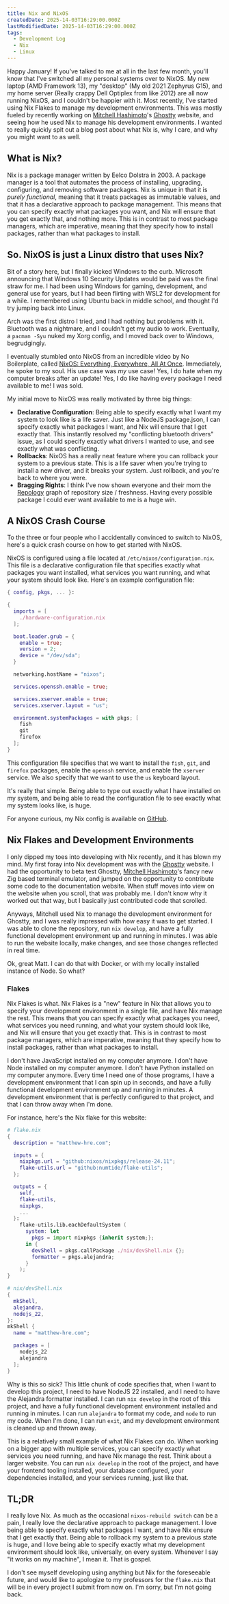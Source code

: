 ---
title: Nix and NixOS
createdDate: 2025-14-03T16:29:00.000Z
lastModifiedDate: 2025-14-03T16:29:00.000Z
tags:
  - Development Log
  - Nix
  - Linux
---

Happy January! If you've talked to me at all in the last few month, you'll know that I've switched all my personal systems over to NixOS. My new laptop (AMD Framework 13), my "desktop" (My old 2021 Zephyrus G15), and my home server (Really crappy Dell Optiplex from like 2012) are all now running NixOS, and I couldn't be happier with it. Most recently, I've started using Nix Flakes to manage my development environments. This was mostly fueled by recently working on [Mitchell Hashimoto](https://mitchellh.com/)'s [Ghostty](https://ghostty.org) website, and seeing how he used Nix to manage his development environments. I wanted to really quickly spit out a blog post about what Nix is, why I care, and why you might want to as well.

## What is Nix?

Nix is a package manager written by Eelco Dolstra in 2003. A package manager is a tool that automates the process of installing, upgrading, configuring, and removing software packages. Nix is unique in that it is _purely functional_, meaning that it treats packages as immutable values, and that it has a declarative approach to package management. This means that you can specify exactly what packages you want, and Nix will ensure that you get exactly that, and nothing more. This is in contrast to most package managers, which are imperative, meaning that they specify how to install packages, rather than what packages to install.

## So. NixOS is just a Linux distro that uses Nix?

Bit of a story here, but I finally kicked Windows to the curb. Microsoft announcing that Windows 10 Security Updates would be paid was the final straw for me. I had been using Windows for gaming, development, and general use for years, but I had been flirting with WSL2 for development for a while. I remembered using Ubuntu back in middle school, and thought I'd try jumping back into Linux.

Arch was the first distro I tried, and I had nothing but problems with it. Bluetooth was a nightmare, and I couldn't get my audio to work. Eventually, a `pacman -Syu` nuked my Xorg config, and I moved back over to Windows, begrudgingly.

I eventually stumbled onto NixOS from an incredible video by No Boilerplate, called [NixOS: Everything, Everywhere, All At Once](https://www.youtube.com/watch?v=CwfKlX3rA6E). Immediately, he spoke to my soul. His use case was _my_ use case! Yes, I do hate when my computer breaks after an update! Yes, I do like having every package I need available to me! I was sold.

My initial move to NixOS was really motivated by three big things:

- **Declarative Configuration**: Being able to specify exactly what I want my system to look like is a life saver. Just like a NodeJS package.json, I can specify exactly what packages I want, and Nix will ensure that I get exactly that. This instantly resolved my "conflicting bluetooth drivers" issue, as I could specify exactly what drivers I wanted to use, and see exactly what was conflicting.
- **Rollbacks**: NixOS has a really neat feature where you can rollback your system to a previous state. This is a life saver when you're trying to install a new driver, and it breaks your system. Just rollback, and you're back to where you were.
- **Bragging Rights**: I think I've now shown everyone and their mom the [Repology](https://repology.org/repositories/graphs) graph of repository size / freshness. Having every possible package I could ever want available to me is a huge win.

## A NixOS Crash Course

To the three or four people who I accidentally convinced to switch to NixOS, here's a quick crash course on how to get started with NixOS.

NixOS is configured using a file located at `/etc/nixos/configuration.nix`. This file is a declarative configuration file that specifies exactly what packages you want installed, what services you want running, and what your system should look like. Here's an example configuration file:

```nix
{ config, pkgs, ... }:

{
  imports = [
    ./hardware-configuration.nix
  ];

  boot.loader.grub = {
    enable = true;
    version = 2;
    device = "/dev/sda";
  }

  networking.hostName = "nixos";

  services.openssh.enable = true;

  services.xserver.enable = true;
  services.xserver.layout = "us";

  environment.systemPackages = with pkgs; [
    fish
    git
    firefox
  ];
}
```

This configuration file specifies that we want to install the `fish`, `git`, and `firefox` packages, enable the `openssh` service, and enable the `xserver` service. We also specify that we want to use the `us` keyboard layout.

It's really that simple. Being able to type out exactly what I have installed on my system, and being able to read the configuration file to see exactly what my system looks like, is huge.

For anyone curious, my Nix config is available on [GitHub](https://github.com/matthew-hre/dotfiles).

## Nix Flakes and Development Environments

I only dipped my toes into developing with Nix recently, and it has blown my mind. My first foray into Nix development was with the [Ghostty](https://ghostty.org) website. I had the opportunity to beta test Ghostty, [Mitchell Hashimoto](https://mitchellh.com/)'s fancy new Zig based terminal emulator, and jumped on the opportunity to contribute some code to the documentation website. When stuff moves into view on the website when you scroll, that was probably me. I don't know why it worked out that way, but I basically just contributed code that scrolled.

Anyways, Mitchell used Nix to manage the development environment for Ghostty, and I was really impressed with how easy it was to get started. I was able to clone the repository, run `nix develop`, and have a fully functional development environment up and running in minutes. I was able to run the website locally, make changes, and see those changes reflected in real time.

Ok, great Matt. I can do that with Docker, or with my locally installed instance of Node. So what?

### Flakes

Nix Flakes is what. Nix Flakes is a "new" feature in Nix that allows you to specify your development environment in a single file, and have Nix manage the rest. This means that you can specify exactly what packages you need, what services you need running, and what your system should look like, and Nix will ensure that you get exactly that. This is in contrast to most package managers, which are imperative, meaning that they specify how to install packages, rather than what packages to install.

I don't have JavaScript installed on my computer anymore. I don't have Node installed on my computer anymore. I don't have Python installed on my computer anymore. Every time I need one of those programs, I have a development environment that I can spin up in seconds, and have a fully functional development environment up and running in minutes. A development environment that is perfectly configured to that project, and that I can throw away when I'm done.

For instance, here's the Nix flake for this website:

```nix
# flake.nix
{
  description = "matthew-hre.com";

  inputs = {
    nixpkgs.url = "github:nixos/nixpkgs/release-24.11";
    flake-utils.url = "github:numtide/flake-utils";
  };

  outputs = {
    self,
    flake-utils,
    nixpkgs,
    ...
  }:
    flake-utils.lib.eachDefaultSystem (
      system: let
        pkgs = import nixpkgs {inherit system;};
      in {
        devShell = pkgs.callPackage ./nix/devShell.nix {};
        formatter = pkgs.alejandra;
      }
    );
}

# nix/devShell.nix
{
  mkShell,
  alejandra,
  nodejs_22,
}:
mkShell {
  name = "matthew-hre.com";

  packages = [
    nodejs_22
    alejandra
  ];
}

```

Why is this so sick? This little chunk of code specifies that, when I want to develop this project, I need to have NodeJS 22 installed, and I need to have the Alejandra formatter installed. I can run `nix develop` in the root of this project, and have a fully functional development environment installed and running in minutes. I can run `alejandra` to format my code, and `node` to run my code. When I'm done, I can run `exit`, and my development environment is cleaned up and thrown away.

This is a relatively small example of what Nix Flakes can do. When working on a bigger app with multiple services, you can specify exactly what services you need running, and have Nix manage the rest. Think about a larger website. You can run `nix develop` in the root of the project, and have your frontend tooling installed, your database configured, your dependencies installed, and your services running, just like that.

## TL;DR

I really love Nix. As much as the occasional `nixos-rebuild switch` can be a pain, I really love the declarative approach to package management. I love being able to specify exactly what packages I want, and have Nix ensure that I get exactly that. Being able to rollback my system to a previous state is huge, and I love being able to specify exactly what my development environment should look like, universally, on every system. Whenever I say "it works on my machine", I mean it. That is gospel.

I don't see myself developing using anything but Nix for the foreseeable future, and would like to apologize to my professors for the `flake.nix` that will be in every project I submit from now on. I'm sorry, but I'm not going back.
